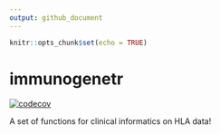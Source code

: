 ```yaml
---
output: github_document
---
```


<!-- README.md is generated from README.Rmd. Please edit that file -->

```r
knitr::opts_chunk$set(echo = TRUE)
```

# immunogenetr

<!-- badges: start -->
[![codecov](https://codecov.io/gh/k96nb01/immunogenetr_package/graph/badge.svg?token=16D4U43VET)](https://codecov.io/gh/k96nb01/immunogenetr_package)
<!-- badges: end -->

A set of functions for clinical informatics on HLA data!

